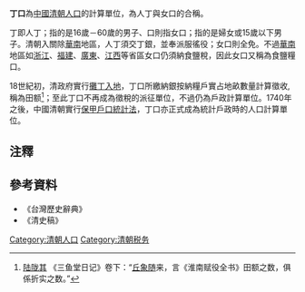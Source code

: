 '''丁口'''為[[中國|中國]][[清朝|清朝]][[人口|人口]]的計算單位，為人丁與女口的合稱。

丁即人丁；指的是16歲－60歲的男子、口則指女口；指的是婦女或15歲以下男子。清朝入關除[[華南|華南]]地區，人丁須交丁銀，並奉派服徭役；女口則全免。不過[[華南|華南]]地區如[[浙江|浙江]]、[[福建|福建]]、[[廣東|廣東]]、[[江西|江西]]等省區女口仍須納食鹽稅，因此女口又稱為食鹽糧口。

18世紀初，清政府實行[[攤丁入地|攤丁入地]]，丁口所繳納銀按納糧戶實占地畝數量計算徵收, 稱為田额<ref> [[陆陇其|陆陇其]] 《三鱼堂日记》卷下：“[[丘象随|丘象随]]来，言《淮南赋役全书》田额之数，俱係折实之数。”</ref>；至此丁口不再成為徵稅的派征單位，不過仍為戶政計算單位。1740年之後，中國清朝實行[[保甲戶口統計法|保甲戶口統計法]]，丁口亦正式成為統計戶政時的人口計算單位。
==注釋==
{{reflist}}

== 參考資料 ==
*《台灣歷史辭典》
*《清史稿》

[[Category:清朝人口|Category:清朝人口]]
[[Category:清朝税务|Category:清朝税务]]